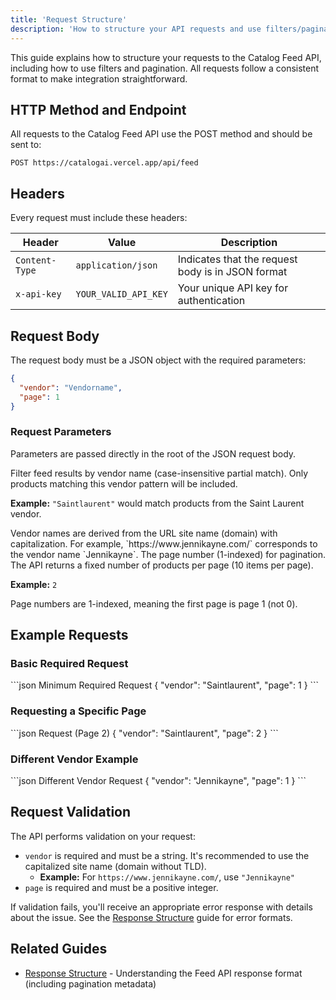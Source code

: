 ```yaml
---
title: 'Request Structure'
description: 'How to structure your API requests and use filters/pagination with the Catalog Feed API'
---
```

This guide explains how to structure your requests to the Catalog Feed API, including how to use filters and pagination. All requests follow a consistent format to make integration straightforward.

## HTTP Method and Endpoint

All requests to the Catalog Feed API use the POST method and should be sent to:

```
POST https://catalogai.vercel.app/api/feed
```

## Headers

Every request must include these headers:

| Header | Value | Description |
| --- | --- | --- |
| `Content-Type` | `application/json` | Indicates that the request body is in JSON format |
| `x-api-key` | `YOUR_VALID_API_KEY` | Your unique API key for authentication |

## Request Body

The request body must be a JSON object with the required parameters:

```json Basic Request Body
{
  "vendor": "Vendorname",
  "page": 1
}
```

### Request Parameters

Parameters are passed directly in the root of the JSON request body.

<ResponseField name="vendor" type="string" required>
  Filter feed results by vendor name (case-insensitive partial match). Only products matching this vendor pattern will be included.
  
  **Example:** `"Saintlaurent"` would match products from the Saint Laurent vendor.

  <Info>
    Vendor names are derived from the URL site name (domain) with capitalization. For example, `https://www.jennikayne.com/` corresponds to the vendor name `Jennikayne`.
  </Info>
</ResponseField>

<ResponseField name="page" type="number" required>
  The page number (1-indexed) for pagination. The API returns a fixed number of products per page (10 items per page).
  
  **Example:** `2`

  <Note>
    Page numbers are 1-indexed, meaning the first page is page 1 (not 0).
  </Note>
</ResponseField>

## Example Requests

### Basic Required Request

<CodeGroup>
```json Minimum Required Request
{
  "vendor": "Saintlaurent",
  "page": 1
}
```
</CodeGroup>

### Requesting a Specific Page

<CodeGroup>
```json Request (Page 2)
{
  "vendor": "Saintlaurent",
  "page": 2
}
```
</CodeGroup>

### Different Vendor Example

<CodeGroup>
```json Different Vendor Request
{
  "vendor": "Jennikayne",
  "page": 1
}
```
</CodeGroup>

## Request Validation

The API performs validation on your request:

- `vendor` is required and must be a string. It's recommended to use the capitalized site name (domain without TLD).
  - **Example:** For `https://www.jennikayne.com/`, use `"Jennikayne"`
- `page` is required and must be a positive integer.

If validation fails, you'll receive an appropriate error response with details about the issue. See the [Response Structure](/developer-guide/feed/response-structure) guide for error formats.

## Related Guides

- [Response Structure](/developer-guide/feed/response-structure) - Understanding the Feed API response format (including pagination metadata) 